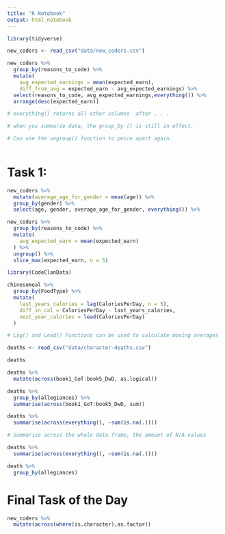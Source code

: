```yaml
---
title: "R Notebook"
output: html_notebook
---
```


```r
library(tidyverse)
```

```r
new_coders <- read_csv("data/new_coders.csv")
```

```r
new_coders %>%
  group_by(reasons_to_code) %>%
  mutate(
    avg_expected_earnings = mean(expected_earn),
    diff_from_avg = expected_earn - avg_expected_earnings) %>%
  select(reasons_to_code, avg_expected_earnings,everything()) %>%
  arrange(desc(expected_earn))

# everything() returns all other columns  after . . . 

# when you summarie data, the group_by () is still in effect.

# Can use the ungroup() function to peice apart again.
  
```
# Task 1:

```r
new_coders %>%
  mutate(average_age_for_gender = mean(age)) %>%
  group_by(gender) %>%
  select(age, gender, average_age_for_gender, everything()) %>%

```

```r
new_coders %>%
  group_by(reasons_to_code) %>%
  mutate(
    avg_expected_earn = mean(expected_earn)
  ) %>%
  ungroup() %>%
  slice_max(expected_earn, n = 5)
```

```r
library(CodeClanData)
```

```r
chinesemeal %>%
  group_by(FoodType) %>%
  mutate(
    last_years_calories = lag(CaloriesPerDay, n = 5),
    diff_in_cal = CaloriesPerDay - last_years_calories,
    next_year_calories = lead(CaloriesPerDay)
  )

# Lag() and Lead() Functions can be used to calculate moving averages
```

```r
deaths <- read_csv("data/character-deaths.csv")

deaths
```

```r
deaths %>%
  mutate(across(book1_GoT:book5_DwD, as.logical))
```

```r
deaths %>%
  group_by(allegiances) %>%
  summarise(across(book1_GoT:book5_DwD, sum))
```

```r
deaths %>%
  summarise(across(everything(), ~sum(is.na(.))))

# Summarise across the whole data frame, the amount of N/A values
```

```r
deaths %>%
  summarise(across(everything(), ~sum(is.na(.))))
```

```r
death %>%
  group_by(allegiances)
```

# Final Task of the Day

```r
new_coders %>%
  mutate(across(where(is.character),as.factor))
```

